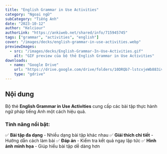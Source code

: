 ```yaml
---
title: "English Grammar in Use Activities"
category: "Ngoại ngữ"
subCategory: "Tiếng Anh"
date: "2023-10-12"
author: "Kelciour"
authorLink: "https://ankiweb.net/shared/info/715945745"
tags: ["grammar", "activities", "english"]
cover: "/images/decks/english-grammar-in-use-activities.webp"
previewImages:
  - src: "/images/decks/English-Grammar-In-Use-Activities.gif"
    alt: "GIF preview của bộ thẻ English Grammar in Use Activities"
downloads:
  - name: "Google Drive"
    url: "https://drive.google.com/drive/folders/10DRQb7-lstcvjeWb883iv-1nWV1zACyS?usp=drive_link"
    type: "gdrive"
---
```


## Nội dung

Bộ thẻ **English Grammar in Use Activities** cung cấp các bài tập thực hành ngữ pháp tiếng Anh một cách hiệu quả.

### **Tính năng nổi bật:**

✅ **Bài tập đa dạng** - Nhiều dạng bài tập khác nhau
✅ **Giải thích chi tiết** - Hướng dẫn cách làm bài
✅ **Đáp án** - Kiểm tra kết quả ngay lập tức
✅ **Hình ảnh minh họa** - Giúp hiểu bài tập dễ dàng hơn